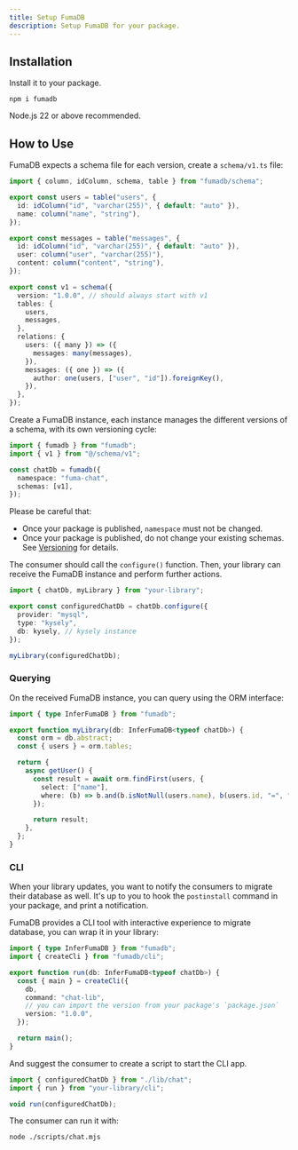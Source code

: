 ```yaml
---
title: Setup FumaDB
description: Setup FumaDB for your package.
---
```


## Installation

Install it to your package.

```npm
npm i fumadb
```

<Callout title="Node.js">Node.js 22 or above recommended.</Callout>

## How to Use

FumaDB expects a schema file for each version, create a `schema/v1.ts` file:

```ts title="schema/v1.ts"
import { column, idColumn, schema, table } from "fumadb/schema";

export const users = table("users", {
  id: idColumn("id", "varchar(255)", { default: "auto" }),
  name: column("name", "string"),
});

export const messages = table("messages", {
  id: idColumn("id", "varchar(255)", { default: "auto" }),
  user: column("user", "varchar(255)"),
  content: column("content", "string"),
});

export const v1 = schema({
  version: "1.0.0", // should always start with v1
  tables: {
    users,
    messages,
  },
  relations: {
    users: ({ many }) => ({
      messages: many(messages),
    }),
    messages: ({ one }) => ({
      author: one(users, ["user", "id"]).foreignKey(),
    }),
  },
});
```

Create a FumaDB instance, each instance manages the different versions of a schema, with its own versioning cycle:

```ts title="db.ts"
import { fumadb } from "fumadb";
import { v1 } from "@/schema/v1";

const chatDb = fumadb({
  namespace: "fuma-chat",
  schemas: [v1],
});
```

Please be careful that:

- Once your package is published, `namespace` must not be changed.
- Once your package is published, do not change your existing schemas. See [Versioning](/docs/author/versioning) for details.

The consumer should call the `configure()` function. Then, your library can receive the FumaDB instance and perform further actions.

```ts title="lib/chat.ts"
import { chatDb, myLibrary } from "your-library";

export const configuredChatDb = chatDb.configure({
  provider: "mysql",
  type: "kysely",
  db: kysely, // kysely instance
});

myLibrary(configuredChatDb);
```

### Querying

On the received FumaDB instance, you can query using the ORM interface:

```ts title="index.ts"
import { type InferFumaDB } from "fumadb";

export function myLibrary(db: InferFumaDB<typeof chatDb>) {
  const orm = db.abstract;
  const { users } = orm.tables;

  return {
    async getUser() {
      const result = await orm.findFirst(users, {
        select: ["name"],
        where: (b) => b.and(b.isNotNull(users.name), b(users.id, "=", "test")),
      });

      return result;
    },
  };
}
```

### CLI

When your library updates, you want to notify the consumers to migrate their database as well.
It's up to you to hook the `postinstall` command in your package, and print a notification.

FumaDB provides a CLI tool with interactive experience to migrate database, you can wrap it in your library:

```ts title="cli.ts"
import { type InferFumaDB } from "fumadb";
import { createCli } from "fumadb/cli";

export function run(db: InferFumaDB<typeof chatDb>) {
  const { main } = createCli({
    db,
    command: "chat-lib",
    // you can import the version from your package's `package.json`
    version: "1.0.0",
  });

  return main();
}
```

And suggest the consumer to create a script to start the CLI app.

```js title="scripts/chat.mjs"
import { configuredChatDb } from "./lib/chat";
import { run } from "your-library/cli";

void run(configuredChatDb);
```

The consumer can run it with:

```bash
node ./scripts/chat.mjs
```
